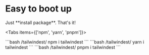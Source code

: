 
# Easy to boot up

<Callout emoji="🚀" type="info">
    Just **install package**. That's it!
</Callout>

<Tabs items={['npm', 'yarn', 'pnpm']}>

  <Tab>
    ```bash /tailwindest/ 
    npm i tailwindest
    ```
  </Tab>
  <Tab>
    ```bash /tailwindest/ 
    yarn i tailwindest
    ```
  </Tab>
  <Tab>
    ```bash /tailwindest/ 
    pnpm i tailwindest
    ```
  </Tab>
  
</Tabs>
